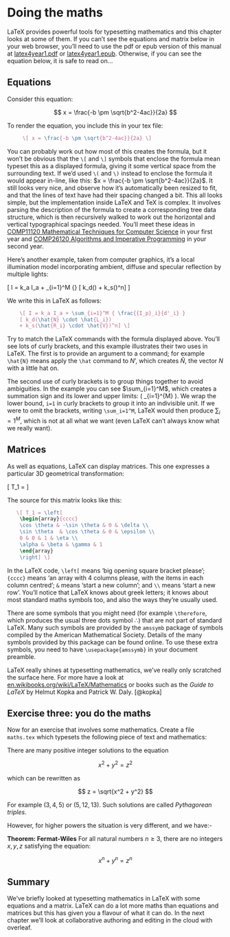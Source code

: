 # Doing the maths {#maths}

LaTeX provides powerful tools for typesetting mathematics and this chapter looks at some of them. If you can't see the equations and matrix below in your web browser, you'll need to use the pdf or epub version of this manual at [latex4year1.pdf](https://latex4year1.netlify.app/latex4year1.pdf) or [latex4year1.epub](https://latex4year1.netlify.app/latex4year1.epub). Otherwise, if you can see the equation below, it is safe to read on...

## Equations {#equations}
Consider this equation:

$$ x = \frac{-b \pm \sqrt{b^2-4ac}}{2a} $$

To render the equation, you include this in your tex file:

```tex
     \[ x = \frac{-b \pm \sqrt{b^2-4ac}}{2a} \]
```

You can probably work out how most of this creates the formula, but it won't be obvious that the `\[` and  `\]` symbols that enclose the formula mean typeset this as a displayed formula, giving it some vertical space from the surrounding text. If we'd used `\(` and `\)` instead to enclose the formula it would appear in-line, like this: $x = \frac{-b \pm \sqrt{b^2-4ac}}{2a}$. It still looks very nice, and observe how it's automatically been resized to fit, and that the lines of text have had their spacing changed a bit. This all looks simple, but the implementation inside LaTeX and TeX is complex. It involves parsing the description of the formula to create a corresponding tree data structure, which is then recursively walked to work out the horizontal and vertical typographical spacings needed. You'll meet these ideas in [COMP11120 Mathematical Techniques for Computer Science](https://studentnet.cs.manchester.ac.uk/ugt/COMP11120/syllabus/) in your first year and [COMP26120 Algorithms and Imperative Programming](https://studentnet.cs.manchester.ac.uk/ugt/COMP26120/syllabus/) in your second year.

Here's another example, taken from computer graphics, it's a local illumination model incorporating ambient, diffuse and specular reflection by multiple lights:


\[ I = k_a I_a + \sum_{i=1}^M {\frac{{I_p}_i}{d'_i}} [ k_d(\hat{N}\cdot\hat{L_i}) + k_s(\hat{R_i}\cdot\hat{V})^n] \]

We write this in LaTeX as follows:

```tex
    \[ I = k_a I_a + \sum_{i=1}^M { \frac{{I_p}_i}{d'_i} }
    [ k_d(\hat{N} \cdot \hat{L_i})
    + k_s(\hat{R_i} \cdot \hat{V})^n] \]
```

Try to match the LaTeX commands with the formula displayed above. You'll see lots of curly brackets, and this example illustrates their two uses in LaTeX. The first is to provide an argument to a command; for example `\hat{N}` means apply the `\hat` command to $N$', which creates $\hat{N}$, the vector $N$ with a little hat on.

The second use of curly brackets is to group things together to avoid ambiguities. In the example you can see $\sum_{i=1}^M$, which creates a summation sign and its lower and upper limits: \( \sum_{i=1}^{M} \). We wrap the lower bound, `i=1` in curly brackets to group it into an indivisible unit. If we were to omit the brackets, writing `\sum_i=1^M`, LaTeX would then produce $\sum_i=1^M$, which is not at all what we want (even LaTeX can't always know what we really want).

## Matrices {#matrix}
As well as equations, LaTeX can display matrices. This one expresses a particular 3D geometrical transformation:

\[ T_1 = \left[
 \begin{array}{cccc}
 \cos \theta & -\sin \theta & 0 & \delta \\
 \sin \theta  & \cos \theta & 0 & \epsilon \\
 0 & 0 & 1 & \eta \\
 \alpha & \beta & \gamma & 1
 \end{array}
 \right] \]

 The source for this matrix looks like this:

 ```tex
    \[ T_1 = \left[
     \begin{array}{cccc}
     \cos \theta & -\sin \theta & 0 & \delta \\
     \sin \theta  & \cos \theta & 0 & \epsilon \\
     0 & 0 & 1 & \eta \\
     \alpha & \beta & \gamma & 1
     \end{array}
     \right] \]
 ```

In the LaTeX code, `\left[` means ‘big opening square bracket please’; `{cccc}` means ‘an array with 4 columns please, with the items in each column centred’; `&` means ‘start a new column’; and `\\` means ‘start a new row’. You’ll notice that LaTeX knows about greek letters; it knows about most standard maths symbols too, and also the ways they’re usually used.

There are some symbols that you might need (for example `\therefore`, which produces the usual three dots symbol ∴) that are not part of standard LaTeX. Many such symbols are provided by the `amssymb` package of symbols compiled by the American Mathematical Society. Details of the many symbols provided by this package can be found online. To use these extra symbols, you need to have `\usepackage{amssymb}` in your document preamble.

LaTeX really shines at typesetting mathematics, we've really only scratched the surface here. For more have a look at
[en.wikibooks.org/wiki/LaTeX/Mathematics](https://en.wikibooks.org/wiki/LaTeX/Mathematics) or books such as the *Guide to LaTeX* by Helmut Kopka and Patrick W. Daly. [@kopka]

## Exercise three: you do the maths {#ex3}

Now for an exercise that involves some mathematics. Create a file `maths.tex` which typesets the following piece of text and mathematics:

There are many positive integer solutions to the equation

$$ x^2 + y^2 =  z^2 $$

which can be rewritten as

$$ z = \sqrt{x^2 + y^2} $$

For example $(3,4, 5)$ or $(5,12,13)$. Such solutions are called *Pythagorean triples*.

However, for higher powers the situation is very different, and we have:-

**Theorem: Fermat-Wiles**
For all natural numbers $n ≥ 3$, there are no integers $x,y,z$ satisfying the equation:

$$ x^n + y^n = z^n $$

## Summary {#mathconc}

We've briefly looked at typesetting mathematics in LaTeX with some equations and a matrix. LaTeX can do a lot more maths than equations and matrices but this has given you a flavour of what it can do. In the next chapter we'll look at collaborative authoring and editing in the cloud with overleaf.
